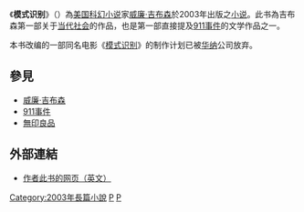 {{unreferenced|time=2013-12-06T11:17:03+00:00}}
《'''模式识别'''》（''{{lang|en|Pattern Recognition}}''）為[[美国|美国]][[科幻小说|科幻小说]]家[[威廉·吉布森|威廉·吉布森]]於2003年出版之[[小说|小说]]。此书為吉布森第一部关于[[当代社会|当代社会]]的作品，也是第一部直接提及[[911事件|911事件]]的文学作品之一。

本书改编的一部同名电影《[[模式识别_(电影)|模式识别]]》的制作计划已被[[华纳|华纳]]公司放弃。

==參見==
*[[威廉·吉布森|威廉·吉布森]]
*[[911事件|911事件]]
*[[無印良品|無印良品]]

==外部連結==
*[https://web.archive.org/web/20110928084114/http://www.williamgibsonbooks.com/books/pattern.asp 作者此书的网页（英文）]

{{scifi-stub}}

[[Category:2003年長篇小說|Category:2003年長篇小說]]
[[Category:美國科幻小說|P]]
[[Category:美國小說|P]]